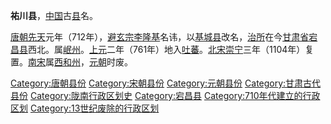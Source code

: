 '''祐川县'''，[[中国|中国]]古[[县|县]]名。

[[唐朝|唐朝]][[先天_(唐朝)|先天]]元年（712年），[[避讳|避]][[唐玄宗|玄宗李隆基]]名讳，以[[基城县|基城县]]改名，[[治所|治所]]在今[[甘肃省|甘肃省]][[宕昌县|宕昌县]]西北。属[[岷州|岷州]]。[[上元_(唐肅宗)|上元]]二年（761年）地入[[吐蕃|吐蕃]]。[[北宋|北宋]][[崇宁|崇宁]]三年（1104年）复置。[[南宋|南宋]]属[[西和州|西和州]]，[[元朝|元朝]]时废。

{{甘肃行政区划小作品}}
{{DEFAULTSORT:Y}}
[[Category:唐朝县份|Category:唐朝县份]]
[[Category:宋朝县份|Category:宋朝县份]]
[[Category:元朝县份|Category:元朝县份]]
[[Category:甘肃古代县份|Category:甘肃古代县份]]
[[Category:陇南行政区划史|Category:陇南行政区划史]]
[[Category:宕昌县|Category:宕昌县]]
[[Category:710年代建立的行政区划|Category:710年代建立的行政区划]]
[[Category:13世纪废除的行政区划|Category:13世纪废除的行政区划]]
